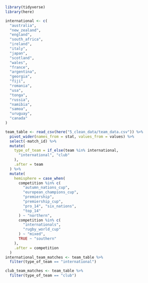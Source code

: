 ```r
library(tidyverse)
library(here)

international <- c(
  "australia",
  "new_zealand",
  "england",
  "south_africa",
  "ireland",
  "italy",
  "japan",
  "scotland",
  "wales",
  "france",
  "argentina",
  "georgia",
  "fiji",
  "romania",
  "usa",
  "tonga",
  "russia",
  "namibia",
  "samoa",
  "uruguay",
  "canada"
)
```

```r
team_table <- read_csv(here("5_clean_data/team_data.csv")) %>%
  pivot_wider(names_from = stat, values_from = values) %>%
  select(-match_id) %>%
  mutate(
    type_of_team = if_else(team %in% international,
      "international", "club"
    ),
    .after = team
  ) %>%
  mutate(
    hemisphere = case_when(
      competition %in% c(
        "autumn_nations_cup",
        "european_champions_cup",
        "premiership",
        "premiership_cup",
        "pro_14", "six_nations",
        "top_14"
      ) ~ "northern",
      competition %in% c(
        "internationals",
        "rugby_world_cup"
      ) ~ "mixed",
      TRUE ~ "southern"
    ),
    .after = competition
  )
international_team_matches <- team_table %>% 
  filter(type_of_team == "international")

club_team_matches <- team_table %>% 
  filter(type_of_team == "club")
```
